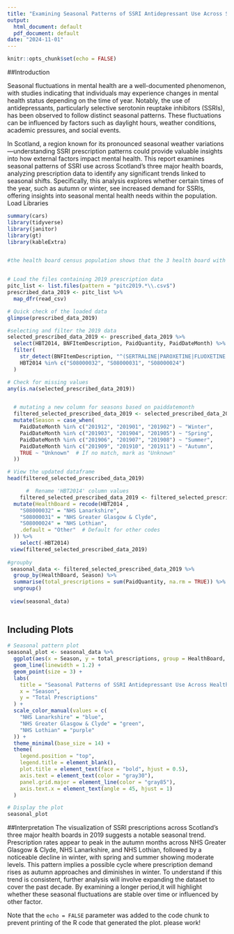 ```yaml
---
title: "Examining Seasonal Patterns of SSRI Antidepressant Use Across Scotland’s 3 Major Health Boards"
output:
  html_document: default
  pdf_document: default
date: "2024-11-01"
---
```


```r
knitr::opts_chunk$set(echo = FALSE)
```
##Introduction 

Seasonal fluctuations in mental health are a well-documented phenomenon, with studies indicating that individuals may experience changes in mental health status depending on the time of year. Notably, the use of antidepressants, particularly selective serotonin reuptake inhibitors (SSRIs), has been observed to follow distinct seasonal patterns. These fluctuations can be influenced by factors such as daylight hours, weather conditions, academic pressures, and social events.

In Scotland, a region known for its pronounced seasonal weather variations—understanding SSRI prescription patterns could provide valuable insights into how external factors impact mental health. This report examines seasonal patterns of SSRI use across Scotland's three major health boards, analyzing prescription data to identify any significant trends linked to seasonal shifts. Specifically, this analysis explores whether certain times of the year, such as autumn or winter, see increased demand for SSRIs, offering insights into seasonal mental health needs within the population.
Load Libraries 
```r
summary(cars)
library(tidyverse) 
library(janitor) 
library(gt)
library(kableExtra)


#the health board census population shows that the 3 health board with the most population includes NHS LOTHIAN, NHS GREATER GLASOW & NHS LANARKSHIRE 


# Load the files containing 2019 prescription data
pitc_list <- list.files(pattern = "pitc2019.*\\.csv$")
prescribed_data_2019 <- pitc_list %>%
  map_dfr(read_csv)

# Quick check of the loaded data
glimpse(prescribed_data_2019)

#selecting and filter the 2019 data 
selected_prescribed_data_2019 <- prescribed_data_2019 %>%
  select(HBT2014, BNFItemDescription, PaidQuantity, PaidDateMonth) %>%
  filter(
    str_detect(BNFItemDescription, "^(SERTRALINE|PAROXETINE|FLUOXETINE|CITALOPRAM|ESCITALOPRAM)") &
    HBT2014 %in% c("S08000032", "S08000031", "S08000024")
  )

# Check for missing values
any(is.na(selected_prescribed_data_2019))


  # mutating a new column for seasons based on paiddatemonth 
  filtered_selected_prescribed_data_2019 <- selected_prescribed_data_2019 %>%
  mutate(Season = case_when(
    PaidDateMonth %in% c("201912", "201901", "201902") ~ "Winter",
    PaidDateMonth %in% c("201903", "201904", "201905") ~ "Spring",
    PaidDateMonth %in% c("201906", "201907", "201908") ~ "Summer",
    PaidDateMonth %in% c("201909", "201910", "201911") ~ "Autumn",
    TRUE ~ "Unknown"  # If no match, mark as "Unknown"
  ))

# View the updated dataframe
head(filtered_selected_prescribed_data_2019)

      #  Rename 'HBT2014' column values
    filtered_selected_prescribed_data_2019 <- filtered_selected_prescribed_data_2019 %>%
  mutate(HealthBoard = recode(HBT2014 ,
    "S08000032" = "NHS Lanarkshire",
    "S08000031" = "NHS Greater Glasgow & Clyde",
    "S08000024" = "NHS Lothian",
    .default = "Other"  # Default for other codes
  )) %>% 
    select(-HBT2014)
 view(filtered_selected_prescribed_data_2019)
   
#groupby 
 seasonal_data <- filtered_selected_prescribed_data_2019 %>%
  group_by(HealthBoard, Season) %>%
  summarise(total_prescriptions = sum(PaidQuantity, na.rm = TRUE)) %>%
  ungroup()
 
 view(seasonal_data)
 

```

## Including Plots

```r

# Seasonal pattern plot
seasonal_plot <- seasonal_data %>%
  ggplot(aes(x = Season, y = total_prescriptions, group = HealthBoard, color = HealthBoard)) +
  geom_line(linewidth = 1.2) +         
  geom_point(size = 3) +               
  labs(
    title = "Seasonal Patterns of SSRI Antidepressant Use Across Health Boards",
    x = "Season",
    y = "Total Prescriptions"
  ) +
  scale_color_manual(values = c(
    "NHS Lanarkshire" = "blue", 
    "NHS Greater Glasgow & Clyde" = "green", 
    "NHS Lothian" = "purple"
  )) +  
  theme_minimal(base_size = 14) +      
  theme(
    legend.position = "top",
    legend.title = element_blank(),
    plot.title = element_text(face = "bold", hjust = 0.5),
    axis.text = element_text(color = "gray30"),
    panel.grid.major = element_line(color = "gray85"),
    axis.text.x = element_text(angle = 45, hjust = 1)
  )

# Display the plot
seasonal_plot

```
##Interpretation 
The visualization of SSRI prescriptions across Scotland's three major health boards in 2019 suggests a notable seasonal trend. Prescription rates appear to peak in the autumn months across NHS Greater Glasgow & Clyde, NHS Lanarkshire, and NHS Lothian, followed by a noticeable decline in winter, with spring and summer showing moderate levels. This pattern implies a possible cycle where prescription demand rises as autumn approaches and diminishes in winter. To understand if this trend is consistent, further analysis will involve expanding the dataset to cover the past decade. By examining a longer period,it will highlight whether these seasonal fluctuations are stable over time or influenced by other factor. 




Note that the `echo = FALSE` parameter was added to the code chunk to prevent printing of the R code that generated the plot.
please work!